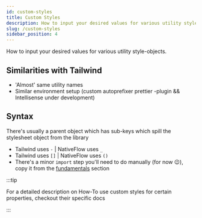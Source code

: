 ```yaml
---
id: custom-styles
title: Custom Styles
description: How to input your desired values for various utility style-objects.
slug: /custom-styles
sidebar_position: 4
---
```


How to input your desired values for various utility style-objects.

## Similarities with Tailwind

- 'Almost' same utility names
- Similar environment setup (custom autoprefixer prettier -plugin && Intellisense under development)

## Syntax

There's usually a parent object which has sub-keys which spill the stylesheet object from the library

- Tailwind uses `-` | NativeFlow uses `_`
- Tailwind uses `[]` | NativeFlow uses `()`
- There's a minor `import` step you'll need to do manually (for now 😉), copy it from the [fundamentals](/docs/fundamentals) section

:::tip

For a detailed description on How-To use custom styles for certain properties, checkout their specific docs

:::
